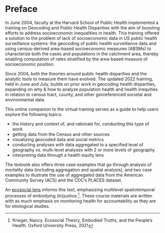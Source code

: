 # Preface {#preface .unnumbered}

In June 2004, faculty at the Harvard School of Public Health implemented a training on Geocoding and Public Health Disparities with the aim of boosting efforts to address socioeconomic inequalities in health. This training offered a solution to the problem of lack of socioeconomic data in US public health surveillance systems: the geocoding of public health surveillance data and using census-derived area-based socioeconomic measures (ABSMs) to characterize both the cases and populations in the catchment area, thereby enabling computation of rates stratified by the area-based measure of socioeconomic position.

Since 2004, both the theories around public health disparities and the analytic tools to measure them have evolved. The updated 2022 training, held in June and July, builds on prior work in geocoding health disparities, expanding on why & how to analyze population health and health inequities in relation to census tract, county, and other georeferenced societal and environmental data.

This online companion to the virtual training serves as a guide to help users explore the following topics:

  - the history and context of, and rationale for, conducting this type of work
  - getting data from the Census and other sources 
  - visualizing geocoded data and social metrics 
  - conducting analyses with data aggregated to a specified level of geography vs. multi-level analyses with 2 or more levels of geography
  - interpreting data through a health equity lens
  
The texbook also offers three case examples that go through analysis of mortality data (including aggregation and spatial analysis), and two case examples to illustrate the use of aggregated data from the American Community Survey (ACS) and the CDC's PLACES dataset.

An [ecosocial lens](https://pubmed.ncbi.nlm.nih.gov/7992123/) informs this text, emphasizing multilevel spatiotemporal processes of embodying (in)justice.^[Krieger, Nancy. Ecosocial Theory, Embodied Truths, and the People's Health. Oxford University Press, 2021]. These course materials are written with as much emphasis on monitoring health for accountability as they are for etiological studies.

